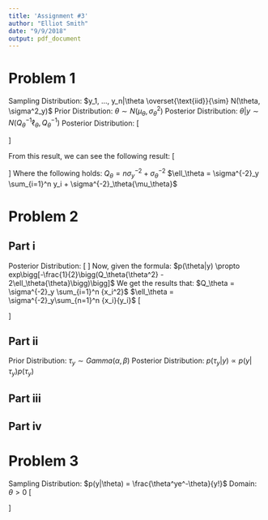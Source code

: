 ```yaml
---
title: 'Assignment #3'
author: "Elliot Smith"
date: "9/9/2018"
output: pdf_document
---
```


# Problem 1

Sampling Distribution: $y_1, ..., y_n|\theta \overset{\text{iid}}{\sim} N(\theta, \sigma^2_y)$
\newline
Prior Distribution: $\theta \sim N(\mu_\theta, \sigma^2_\theta)$
\newline
Posterior Distribution: $\theta|y \sim N(Q^{-1}_\theta{\ell_\theta}, Q^{-1}_\theta)$
\newline
\newline
Posterior Distribution:
\newline
\[
\begin{aligned}
p(\theta|y) & \propto p(y|\theta)p(\theta) \\
& = \Bigg[\frac{1}{\sqrt{2\pi\sigma^2_y}}\Bigg]^n{exp\Bigg(-\frac{1}{2\sigma^2_y}\sum_{i=1}^n(y_i - \theta)^2\Bigg)}
\times \frac{1}{\sqrt{2\pi\sigma^2_\theta}}{exp\Bigg(-\frac{1}{2\sigma^2_\theta}(\theta - \mu_\theta)^2\Bigg)} \\
& \propto {exp\Bigg(-\frac{1}{2\sigma^2_\theta}(\theta - \mu_\theta)^2\Bigg)}
\times {exp\Bigg(-\frac{1}{2\sigma^2_y}\sum_{i=1}^n(y_i - \theta)^2\Bigg)} \\
& = exp\Bigg(-\frac{\theta^2 - 2\theta{\mu_\theta} + \mu_\theta^2}{2\sigma^2_\theta}\Bigg)
\times exp\Bigg(-\frac{\sum_{i=1}^n (y_i^2 - 2\theta{y_i} + \theta^2)}{2\sigma^2_y}\Bigg) \\
& = exp\Bigg(\frac{-\theta^2 + 2\theta{\mu_\theta} - \mu_\theta^2}{2\sigma^2_\theta}
- \frac{\sum_{i=1}^n (y_i^2 - 2\theta{y_i} + \theta^2)}{2\sigma^2_y}\Bigg) \\
& = exp\Bigg(\frac{\sigma^2_y[-\theta^2 + 2\theta{\mu_\theta} - \mu_\theta^2] - \sigma^2_\theta[\sum_{i=1}^n (y_i^2 - 2\theta{y_i} + \theta^2)]}
{2\sigma^2_\theta{\sigma^2_y}}\Bigg) \\
& = exp\Bigg(\frac{-\theta^2(\sigma^2_y + n \sigma^2_\theta) + 2\theta(\mu_\theta\sigma^2_y + \sigma^2_\theta{y_1} + ... + \sigma^2_\theta{y_n})
- (\mu_\theta^2{\sigma^2_y + \sigma^2_\theta{y_1^2}} + ... + \sigma^2_\theta{y_n^2})}{2\sigma^2_\theta{\sigma^2_y}}\Bigg) \\
& = exp\Bigg(\frac{-\theta^2 + 2\theta\frac{\mu_\theta{\sigma^2_y} + \sum_{i=1}^n \sigma^2_\theta{y_i}}{\sigma^2_y + n\sigma^2_\theta} - 
\bigg(\frac{\mu_\theta\sigma^2_y + \sum_{i=1}^n \sigma^2_\theta{y_i}}{\sigma^2_y + n\sigma^2_\theta}\bigg)}{2\frac{\sigma^2_\theta{\sigma^2_y}}{\sigma^2_y + n\sigma^2_\theta}}\Bigg)
\times exp\Bigg(-\frac{\mu_\theta^2\sigma_y^2 + \sum_{i=1}^n \sigma^2_\theta{y_i^2}}{2\sigma^2_\theta\sigma^2_y}\Bigg) \\
& = exp\Bigg(-\frac{\bigg(\theta - \frac{\mu_\theta\sigma^2_y + \sum_{i=1}^n \sigma^2_\theta{y_i}}{\sigma^2_y + n\sigma^2_\theta}\bigg)^2}
{2\frac{\sigma^2_\theta\sigma^2_y}{\sigma^2_y + n\sigma^2_\theta}}\Bigg) \\
\end{aligned}
\]

\newpage

From this result, we can see the following result:
\newline
\[
\begin{aligned}
\theta|y & \sim N\bigg(\frac{\mu_\theta\sigma^2_y + \sum_{i=1}^n \sigma_\theta^2{y_i}}{\sigma^2_y + n\sigma^2_\theta},
\frac{\sigma^2_y\sigma^2_\theta}{\sigma^2_y + n\sigma^2_\theta}\bigg) \\
& \sim N\bigg(\frac{\mu_\theta\sigma^{-2}_\theta + {\sigma_y^{-2}}\sum_{i=1}^n {y_i}}{\sigma^{-2}_\theta + n\sigma^{-2}_y},
\frac{1}{\sigma^{-2}_\theta + n\sigma^{-2}_y}\bigg) \\
& \sim N(Q^{-1}_\theta{\ell_\theta}, Q^{-1}_\theta)
\end{aligned}
\]
\newline
Where the following holds:
\newline
\newline
$Q_\theta = n\sigma^{-2}_y + \sigma^{-2}_\theta$
\newline
$\ell_\theta = \sigma^{-2}_y \sum_{i=1}^n y_i + \sigma^{-2}_\theta{\mu_\theta}$

# Problem 2

## Part i

Posterior Distribution:
\newline
\[
\begin{aligned}
p(\theta|y, \tau_y) & = \frac{1}{\sqrt{2\pi{\sigma^2_y}}}exp\bigg[-\frac{1}{2\sigma^2_y}\sum_{i=1}^n (y_i - \theta{x_i})^2\bigg] \\
& \propto exp\bigg[-\frac{1}{2\sigma^2_y}\sum_{i=1}^n (y_i - \theta{x_i})^2\bigg] \\
& = exp\Bigg[-\frac{1}{2}\bigg(\frac{1}{\sigma^2_y}\sum_{i=1}^n (y_i^2 -2\theta{x_i}{y_i} + \theta^2{x_i^2}\bigg)\Bigg] \\
& = exp\Bigg[-\frac{1}{2}\bigg(\frac{1}{\sigma^2_y}\bigg[\sum_{i=1}^n y_i^2 - \sum_{n=1}^n 2\theta{x_i}{y_i} + \sum_{i=1}^n \theta^2{x_i^2}\bigg]\bigg)\Bigg] \\
& = exp\Bigg[-\frac{1}{2}\bigg(\frac{1}{\sigma^2_y}\bigg[\sum_{i=1}^n y_i^2 - {2\theta}\sum_{n=1}^n {x_i}{y_i} + {\theta^2} \sum_{i=1}^n {x_i^2}\bigg]\bigg)\Bigg] \\
& = exp\Bigg[-\frac{1}{2}\bigg(\sigma^{-2}_y\sum_{i=1}^n y_i^2 - {2\theta}\sigma^{-2}_y\sum_{n=1}^n {x_i}{y_i} + {\theta^2}\sigma^{-2}_y \sum_{i=1}^n {x_i^2}\bigg)\Bigg] \\
& \propto exp\Bigg[-\frac{1}{2}\bigg({\theta^2}\sigma^{-2}_y \sum_{i=1}^n {x_i^2} - {2\theta}\sigma^{-2}_y\sum_{n=1}^n {x_i}{y_i}\bigg)\Bigg] \\
\end{aligned}
\]
\newline
Now, given the formula: $p(\theta|y) \propto exp\bigg[-\frac{1}{2}\bigg(Q_\theta{\theta^2} - 2\ell_\theta{\theta}\bigg)\bigg]$
\newline
\newline
We get the results that:
\newline
\newline
$Q_\theta = \sigma^{-2}_y \sum_{i=1}^n {x_i^2}$
\newline
$\ell_\theta = \sigma^{-2}_y\sum_{n=1}^n {x_i}{y_i}$
\newline
\[
\begin{aligned}
p(\theta|y, \tau_y) & \sim N(Q_\theta^{-1}\ell_\theta, Q_\theta^{-1}) \\
& \sim N\bigg(\big(\sigma^{-2}_y \sum_{i=1}^n {x_i^2}\big)^{-1} \times \big(\sigma^{-2}_y\sum_{n=1}^n {x_i}{y_i}\big)^{-1}, \big(\sigma^{-2}_y \sum_{i=1}^n {x_i^2}\big)^{-1} \bigg)
\end{aligned}
\]

## Part ii

Prior Distribution: $\tau_y \sim Gamma(\alpha, \beta)$
\newline
Posterior Distribution: $p(\tau_y|y) \propto p(y|\tau_y)p(\tau_y)$

## Part iii

## Part iv

# Problem 3

Sampling Distribution: $p(y|\theta) = \frac{\theta^ye^-\theta}{y!}$
\newline
Domain: $\theta > 0$
\newline
\newline
\[
\begin{aligned}
p(y|\theta) & = \prod_{i=1}^{n}\frac{\theta^{y_i}e^-{\theta}}{{y_i}!} \\
& = \theta^{{\sum_{i=1}^n}{y_i}}e^{-n\theta} \times \prod_{i=1}^n \frac{1}{{y_i}!} \\
log[p(y|\theta)] & = log\bigg[\theta^{{\sum_{i=1}^n}{y_i}}e^{-n\theta} \times \prod_{i=1}^n \frac{1}{{y_i}!}\bigg] \\
& = \bigg[{\sum_{i=1}^n}{y_i}\bigg]log(\theta) - n\theta - log\bigg[\sum_{i=1}^n{y_i}!\bigg] \\
\frac{d}{d\theta}log[p(y|\theta)] & = \frac{d}{d\theta}\Bigg[\bigg[{\sum_{i=1}^n}{y_i}\bigg]log(\theta)\Bigg]  - \frac{d}{d\theta}({n\theta}) + 0\\
& = \bigg[\sum_{i=1}^n{y_i}\bigg]{\frac{1}{\theta}} - n \\
\frac{d^2}{d\theta^2}log[p(y|\theta)] & = \bigg[\sum_{i=1}^n\frac{d}{d\theta} \theta^{-1}\bigg] + 0 \\
& = \frac{-\sum_{i=1}^n{y_i}}{\theta^2} \\
E\bigg[\frac{d^2log[p(y|\theta)]}{d\theta^2}\bigg|\theta\bigg] & = \frac{-n\theta}{\theta^2} \\
& = \frac{-n}{\theta} \\
\sqrt{-E\bigg[\frac{d^2log[p(y|\theta)]}{d\theta^2}\bigg|\theta\bigg]} & = \sqrt{\frac{n}{\theta}} \\
& \propto \theta^{-\frac{1}{2}} \\
& \sim Gamma\bigg(\alpha = \frac{1}{2}, \beta = 0\bigg)
\end{aligned}
\]










